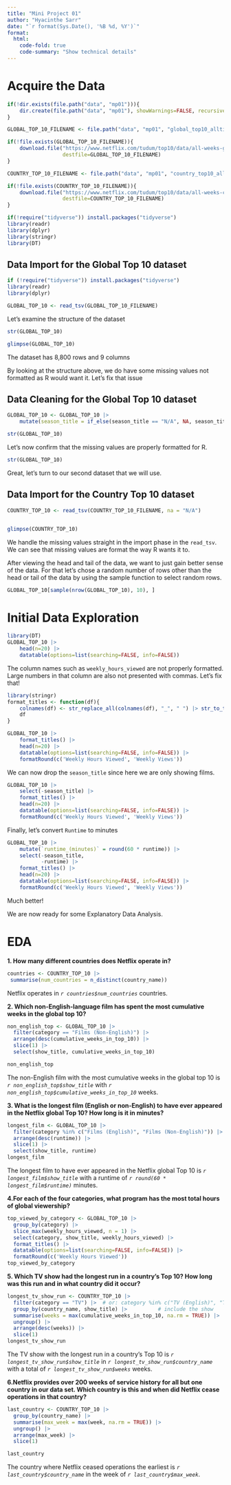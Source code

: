 ```yaml
---
title: "Mini Project 01"
author: "Hyacinthe Sarr"
date: "`r format(Sys.Date(), '%B %d, %Y')`"
format:
  html:
    code-fold: true
    code-summary: "Show technical details"
---
```


# Acquire the Data

```r
if(!dir.exists(file.path("data", "mp01"))){
    dir.create(file.path("data", "mp01"), showWarnings=FALSE, recursive=TRUE)
}

GLOBAL_TOP_10_FILENAME <- file.path("data", "mp01", "global_top10_alltime.csv")

if(!file.exists(GLOBAL_TOP_10_FILENAME)){
    download.file("https://www.netflix.com/tudum/top10/data/all-weeks-global.tsv", 
                  destfile=GLOBAL_TOP_10_FILENAME)
}

COUNTRY_TOP_10_FILENAME <- file.path("data", "mp01", "country_top10_alltime.csv")

if(!file.exists(COUNTRY_TOP_10_FILENAME)){
    download.file("https://www.netflix.com/tudum/top10/data/all-weeks-countries.tsv", 
                  destfile=COUNTRY_TOP_10_FILENAME)
}
```


```r
if(!require("tidyverse")) install.packages("tidyverse")
library(readr)
library(dplyr)
library(stringr)
library(DT)
```

## Data Import for the Global Top 10 dataset

```r
if (!require("tidyverse")) install.packages("tidyverse")
library(readr)
library(dplyr)

GLOBAL_TOP_10 <- read_tsv(GLOBAL_TOP_10_FILENAME)
```

Let's examine the structure of the dataset

```r
str(GLOBAL_TOP_10)
```

```r
glimpse(GLOBAL_TOP_10)
```

The dataset has 8,800 rows and 9 columns

By looking at the structure above, we do have some missing values not formatted as R would want it. Let's fix that issue

## Data Cleaning for the Global Top 10 dataset

```r
GLOBAL_TOP_10 <- GLOBAL_TOP_10 |>
    mutate(season_title = if_else(season_title == "N/A", NA, season_title))

str(GLOBAL_TOP_10)
```

Let's now confirm that the missing values are properly formatted for R.

```r
str(GLOBAL_TOP_10)
```
Great, let's turn to our second dataset that we will use. 

##  Data Import for the Country Top 10 dataset

```r
COUNTRY_TOP_10 <- read_tsv(COUNTRY_TOP_10_FILENAME, na = "N/A")


glimpse(COUNTRY_TOP_10)
```
We handle the missing values straight in the import phase in the `read_tsv`. We can see that missing values are format the way R wants it to.

After viewing the head and tail of the data, we want to just gain better sense of the data. For that let's chose a random number of rows other than the head or tail of the data by using the sample function to select random rows.
```r
GLOBAL_TOP_10[sample(nrow(GLOBAL_TOP_10), 10), ]
```

# Initial Data Exploration

```r
library(DT)
GLOBAL_TOP_10 |> 
    head(n=20) |>
    datatable(options=list(searching=FALSE, info=FALSE))
```

The column names such as `weekly_hours_viewed` are not properly formatted. Large numbers in that column are also not presented with commas.
Let's fix that!

```r
library(stringr)
format_titles <- function(df){
    colnames(df) <- str_replace_all(colnames(df), "_", " ") |> str_to_title()
    df
}

GLOBAL_TOP_10 |> 
    format_titles() |>
    head(n=20) |>
    datatable(options=list(searching=FALSE, info=FALSE)) |>
    formatRound(c('Weekly Hours Viewed', 'Weekly Views'))
```
We can now drop the `season_title` since here we are only showing films.

```r
GLOBAL_TOP_10 |> 
    select(-season_title) |>
    format_titles() |>
    head(n=20) |>
    datatable(options=list(searching=FALSE, info=FALSE)) |>
    formatRound(c('Weekly Hours Viewed', 'Weekly Views'))
```
Finally, let's convert `Runtime` to minutes

```r
GLOBAL_TOP_10 |> 
    mutate(`runtime_(minutes)` = round(60 * runtime)) |>
    select(-season_title, 
           -runtime) |>
    format_titles() |>
    head(n=20) |>
    datatable(options=list(searching=FALSE, info=FALSE)) |>
    formatRound(c('Weekly Hours Viewed', 'Weekly Views'))

```
Much better!

We are now ready for some Explanatory Data Analysis.

# EDA

**1. How many different countries does Netflix operate in?**

```r

countries <- COUNTRY_TOP_10 |>
 summarise(num_countries = n_distinct(country_name))
```
  
Netflix operates in *`r countries$num_countries`* countries.  

**2. Which non-English-language film has spent the most cumulative weeks in the global top 10?**
```r
non_english_top <- GLOBAL_TOP_10 |>
  filter(category == "Films (Non-English)") |>
  arrange(desc(cumulative_weeks_in_top_10)) |>
  slice(1) |>
  select(show_title, cumulative_weeks_in_top_10)

non_english_top
```

The non-English film with the most cumulative weeks in the global top 10 is *`r non_english_top$show_title`* with *`r non_english_top$cumulative_weeks_in_top_10`* weeks.


**3. What is the longest film (English or non-English) to have ever appeared in the Netflix global Top 10? How long is it in minutes?**
```r
longest_film <- GLOBAL_TOP_10 |>
  filter(category %in% c("Films (English)", "Films (Non-English)")) |>
  arrange(desc(runtime)) |>
  slice(1) |>
  select(show_title, runtime)
longest_film
```

The longest film to have ever appeared in the Netflix global Top 10 is *`r longest_film$show_title`* with a runtime of *`r round(60 * longest_film$runtime)`* minutes.

**4.For each of the four categories, what program has the most total hours of global viewership?**

```r
top_viewed_by_category <- GLOBAL_TOP_10 |>
  group_by(category) |>
  slice_max(weekly_hours_viewed, n = 1) |>
  select(category, show_title, weekly_hours_viewed) |> 
  format_titles() |>
  datatable(options=list(searching=FALSE, info=FALSE)) |>
  formatRound(c('Weekly Hours Viewed'))
top_viewed_by_category
```
**5. Which TV show had the longest run in a country’s Top 10? How long was this run and in what country did it occur?**

```r
longest_tv_show_run <- COUNTRY_TOP_10 |>
  filter(category == "TV") |>  # or: category %in% c("TV (English)", "TV (Non-English)")
  group_by(country_name, show_title) |>          # include the show
  summarise(weeks = max(cumulative_weeks_in_top_10, na.rm = TRUE)) |>
  ungroup() |> 
  arrange(desc(weeks)) |>
  slice(1)
longest_tv_show_run

```

The TV show with the longest run in a country's Top 10 is *`r longest_tv_show_run$show_title`* in *`r longest_tv_show_run$country_name`* with a total of *`r longest_tv_show_run$weeks`* weeks.

**6.Netflix provides over 200 weeks of service history for all but one country in our data set. Which country is this and when did Netflix cease operations in that country?**

```r
last_country <- COUNTRY_TOP_10 |>
  group_by(country_name) |>
  summarise(max_week = max(week, na.rm = TRUE)) |>
  ungroup() |>
  arrange(max_week) |> 
  slice(1)

last_country
```
The country where Netflix ceased operations the earliest is *`r last_country$country_name`* in the week of *`r last_country$max_week`*.